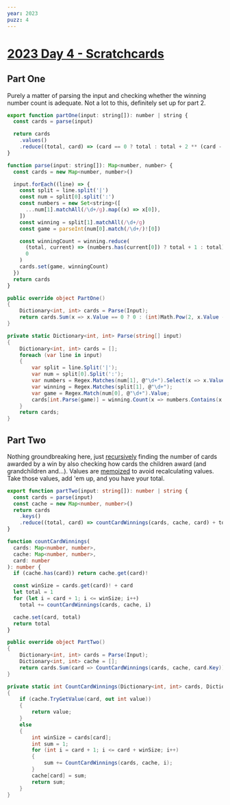 ```yaml
---
year: 2023
puzz: 4
---
```


<h1>
  <a href="https://adventofcode.com/2023/day/4">2023 Day 4 - Scratchcards</a>
</h1>

## Part One

Purely a matter of parsing the input and checking whether the winning number count is adequate. Not a lot to this, definitely set up for part 2.

<CodeBox names="typescript|C#">

```js
export function partOne(input: string[]): number | string {
  const cards = parse(input)

  return cards
    .values()
    .reduce((total, card) => (card == 0 ? total : total + 2 ** (card - 1)), 0)
}

function parse(input: string[]): Map<number, number> {
  const cards = new Map<number, number>()

  input.forEach((line) => {
    const split = line.split('|')
    const num = split[0].split(':')
    const numbers = new Set<string>([
      ...num[1].matchAll(/\d+/g).map((x) => x[0]),
    ])
    const winning = split[1].matchAll(/\d+/g)
    const game = parseInt(num[0].match(/\d+/)![0])

    const winningCount = winning.reduce(
      (total, current) => (numbers.has(current[0]) ? total + 1 : total),
      0
    )
    cards.set(game, winningCount)
  })
  return cards
}
```

```csharp
public override object PartOne()
{
    Dictionary<int, int> cards = Parse(Input);
    return cards.Sum(x => x.Value == 0 ? 0 : (int)Math.Pow(2, x.Value - 1));
}

private static Dictionary<int, int> Parse(string[] input)
{
    Dictionary<int, int> cards = [];
    foreach (var line in input)
    {
        var split = line.Split('|');
        var num = split[0].Split(':');
        var numbers = Regex.Matches(num[1], @"\d+").Select(x => x.Value).ToHashSet();
        var winning = Regex.Matches(split[1], @"\d+");
        var game = Regex.Match(num[0], @"\d+").Value;
        cards[int.Parse(game)] = winning.Count(x => numbers.Contains(x.Value));
    }
    return cards;
}
```

</CodeBox>

## Part Two

Nothing groundbreaking here, just <a href="https://en.wikipedia.org/wiki/Recursion_(computer_science)">recursively</a> finding the number of cards awarded by a win by also checking how cards the children award (and grandchildren and...). Values are <a href="https://en.wikipedia.org/wiki/Memoization">memoized</a> to avoid recalculating values.
Take those values, add 'em up, and you have your total.

<CodeBox names="typescript|C#">

```ts
export function partTwo(input: string[]): number | string {
  const cards = parse(input)
  const cache = new Map<number, number>()
  return cards
    .keys()
    .reduce((total, card) => countCardWinnings(cards, cache, card) + total, 0)
}

function countCardWinnings(
  cards: Map<number, number>,
  cache: Map<number, number>,
  card: number
): number {
  if (cache.has(card)) return cache.get(card)!

  const winSize = cards.get(card)! + card
  let total = 1
  for (let i = card + 1; i <= winSize; i++)
    total += countCardWinnings(cards, cache, i)

  cache.set(card, total)
  return total
}
```

```csharp
public override object PartTwo()
{
    Dictionary<int, int> cards = Parse(Input);
    Dictionary<int, int> cache = [];
    return cards.Sum(card => CountCardWinnings(cards, cache, card.Key));
}

private static int CountCardWinnings(Dictionary<int, int> cards, Dictionary<int, int> cache, int card)
{
    if (cache.TryGetValue(card, out int value))
    {
        return value;
    }
    else
    {
        int winSize = cards[card];
        int sum = 1;
        for (int i = card + 1; i <= card + winSize; i++)
        {
            sum += CountCardWinnings(cards, cache, i);
        }
        cache[card] = sum;
        return sum;
    }
}
```

</CodeBox>
